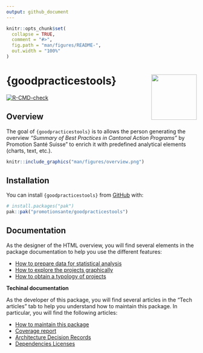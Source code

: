 ```yaml
---
output: github_document
---
```


<!-- README.md is generated from README.Rmd. Please edit that file -->

```r
knitr::opts_chunk$set(
  collapse = TRUE,
  comment = "#>",
  fig.path = "man/figures/README-",
  out.width = "100%"
)
```

# {goodpracticestools} <img src="man/figures/logo.png" align="right" alt="" width="120" /> {.unlisted}

<!-- badges: start -->
[![R-CMD-check](https://github.com/promotionsante/goodpracticestools/actions/workflows/R-CMD-check.yaml/badge.svg)](https://github.com/promotionsante/goodpracticestools/actions/workflows/R-CMD-check.yaml)
<!-- badges: end -->

## Overview

The goal of `{goodpracticestools}` is to allows the person generating the overview *"Summary of Best Practices in Cantonal Action Programs"* by Promotion Santé Suisse" to enrich it with predefined analytical elements (charts, text, etc.).

```r
knitr::include_graphics("man/figures/overview.png")
```


## Installation

You can install `{goodpracticestools}` from [GitHub](https://github.com/) with:

``` r
# install.packages("pak")
pak::pak("promotionsante/goodpracticestools")
```

## Documentation

As the designer of the HTML overview, you will find several elements in the package documentation to help you use the different features:

- [How to prepare data for statistical analysis](https://promotionsante.github.io/goodpracticestools/articles/how-to-prepare-data-for-statistical-analysis.html)
- [How to explore the projects graphically](https://promotionsante.github.io/goodpracticestools/articles/how-to-explore-the-projects-graphically.html)
- [How to obtain a typology of projects](https://promotionsante.github.io/goodpracticestools/articles/how-to-obtain-a-typology-of-projects.html)

**Techinal documentation**

As the developer of this package, you will find several articles in the "Tech articles" tab to help you understand how to maintain this package. In particular, you will find the following articles:

- [How to maintain this package](https://promotionsante.github.io/goodpracticestools/articles/tech-how-to-maintain-this-package.html)
- [Coverage report](https://promotionsante.github.io/goodpracticestools/articles/coverage-report.html)
- [Architecture Decision Records](https://promotionsante.github.io/goodpracticestools/articles/tech-adr.html)
- [Dependencies Licenses](https://promotionsante.github.io/goodpracticestools/articles/tech-deps.html)
